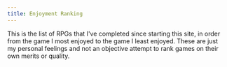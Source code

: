 ```yaml
---
title: Enjoyment Ranking
---
```

This is the list of RPGs that I've completed since starting this site, in order from the game I most enjoyed to the
game I least enjoyed. These are just my personal feelings and not an objective attempt to rank games on their own
merits or quality.

<GameRanking />
